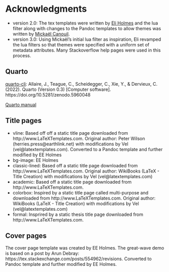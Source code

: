 # Acknowledgments

* version 2.0: The tex templates were written by [Eli Holmes](https://github.com/eeholmes) and the lua filter along with changes to the Pandoc templates to allow themes was written by [Mickaël Canouil](https://github.com/mcanouil).
* version 3.0: Using Mickaël's initial lua filter as inspiration, Eli revamped the lua filters so that themes were specified with a uniform set of metadata attributes. Many Stackoverflow help pages were used in this process.

## Quarto

[quarto-cli](https://github.com/quarto-dev/quarto-cli): Allaire, J., Teague, C., Scheidegger, C., Xie, Y., & Dervieux, C. (2022). Quarto (Version 0.3) [Computer software]. https://doi.org/10.5281/zenodo.5960048

[Quarto manual](https://quarto.org/docs/guide/)

## Title pages

* vline: Based off off a static title page downloaded from http://www.LaTeXTemplates.com. Original author: Peter Wilson (herries.press@earthlink.net) with modifications by Vel (vel@latextemplates.com). Converted to a Pandoc template and further modified by EE Holmes
* bg-image: EE Holmes
* classic-lined: Based off a static title page downloaded from http://www.LaTeXTemplates.com. Original author: WikiBooks (LaTeX - Title Creation) with modifications by Vel (vel@latextemplates.com)
* academic: Based off a static title page downloaded from http://www.LaTeXTemplates.com.
* colorbox: Inspired by a static title page called multi-purpose and downloaded from http://www.LaTeXTemplates.com. Original author: WikiBooks (LaTeX - Title Creation) with modifications by Vel (vel@latextemplates.com)
* formal: Insprired by a static thesis title page downloaded from http://www.LaTeXTemplates.com.

## Cover pages

The cover page template was created by EE Holmes. The great-wave demo is based on a post by Arun Debray: https://tex.stackexchange.com/posts/554962/revisions. Converted to Pandoc template and further modified by EE Holmes.
